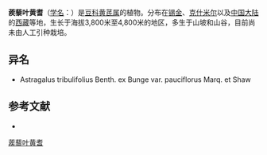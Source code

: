 {{Speciesbox
| name = 蒺藜叶黄耆
| status = 
| status_system = 
| image =
| genus = Astragalus
| species = tribulifolius
| authority = Benth.
| subdivision_ranks =[[变种|变种]]
| subdivision =
* 蒺藜叶黄耆 ''A. t.'' var. ''tribulifolius''
* [[少花黄耆|少花黄耆]] ''A. t.'' var. ''pauciflorus''
}}

'''蒺藜叶黄耆'''（[[学名|学名]]：{{lang|la|''Astragalus tribulifolius''}}）是[[豆科|豆科]][[黄芪属|黄芪属]]的植物。分布在[[锡金|锡金]]、[[克什米尔|克什米尔]]以及[[中国大陆|中国大陆]]的[[西藏|西藏]]等地，生长于海拔3,800米至4,800米的地区，多生于山坡和山谷，目前尚未由人工引种栽培。

== 异名 ==
* Astragalus tribulifolius Benth. ex Bunge var. pauciflorus Marq. et Shaw

== 参考文献 ==
<div class="references-small">
* {{cite web| url =http://www.bioinfo.cn/db05/KmzwSpecies.php?action=view&id=15833| title =蒺藜叶黄耆（原变种）| work =《中国高等植物数据库全库》| publisher =中国科学院微生物研究所| author =昆明植物研究所| accessdate =2009-02-25| deadurl =yes| archiveurl =https://web.archive.org/web/20160305001031/http://www.bioinfo.cn/db05/KmzwSpecies.php?action=view&id=15833| archivedate =2016-03-05}}
</div>
{{Taxonbar|from=Q15228136}}

[[Category:黄芪属|蒺藜叶黄耆]]


{{植物小作品}}